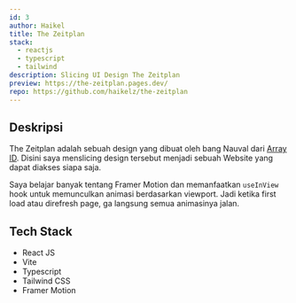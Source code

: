 ```yaml
---
id: 3
author: Haikel
title: The Zeitplan
stack:
  - reactjs
  - typescript
  - tailwind
description: Slicing UI Design The Zeitplan
preview: https://the-zeitplan.pages.dev/
repo: https://github.com/haikelz/the-zeitplan
---
```


<LazyLoadImage
  src="works/the-zeitplan.png?ik-sdk-version=javascript-1.4.3&updatedAt=1673863931490"
  alt="The Zeitplan"
/>

## Deskripsi

The Zeitplan adalah sebuah design yang dibuat oleh bang Nauval dari [Array ID](https://www.youtube.com/@arrayid). Disini saya menslicing design tersebut menjadi sebuah Website yang dapat diakses siapa saja.

Saya belajar banyak tentang Framer Motion dan memanfaatkan `useInView` hook untuk memunculkan animasi berdasarkan viewport. Jadi ketika first load atau direfresh page, ga langsung semua animasinya jalan.

## Tech Stack

- React JS
- Vite
- Typescript
- Tailwind CSS
- Framer Motion
